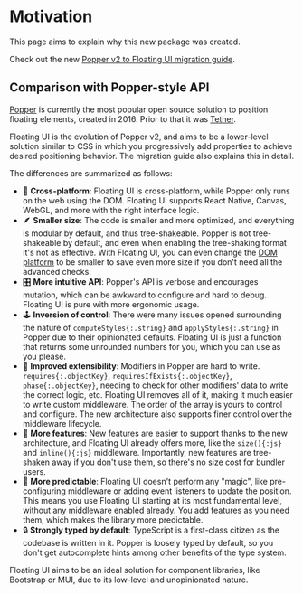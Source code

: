 # Motivation

This page aims to explain why this new package was created.

Check out the new
[Popper v2 to Floating UI migration guide](/docs/migration).

## Comparison with Popper-style API

[Popper](https://popper.js.org) is currently the most popular
open source solution to position floating elements, created
in 2016. Prior to that it was
[Tether](https://tetherjs.dev/docs/welcome/).

Floating UI is the evolution of Popper v2, and aims to be a
lower-level solution similar to CSS in which you progressively
add properties to achieve desired positioning behavior. The
migration guide also explains this in detail.

The differences are summarized as follows:

- 📱 **Cross-platform**: Floating UI is cross-platform, while
  Popper only runs on the web using the DOM. Floating UI supports
  React Native, Canvas, WebGL, and more with the right interface
  logic.
- 🪶 **Smaller size**: The code is smaller and more optimized,
  and everything is modular by default, and thus tree-shakeable.
  Popper is not tree-shakeable by default, and even when enabling
  the tree-shaking format it's not as effective. With Floating
  UI, you can even change the [DOM platform](/docs/platform) to
  be smaller to save even more size if you don't need all the
  advanced checks.
- 🎛️ **More intuitive API**: Popper's API is verbose and
  encourages mutation, which can be awkward to configure and hard
  to debug. Floating UI is pure with more ergonomic usage.
- 🕹️ **Inversion of control**: There were many issues opened
  surrounding the nature of `computeStyles{:.string}` and
  `applyStyles{:.string}` in Popper due to their opinionated
  defaults. Floating UI is just a function that returns some
  unrounded numbers for you, which you can use as you please.
- 💪 **Improved extensibility**: Modifiers in Popper are hard to
  write. `requires{:.objectKey}`,
  `requiresIfExists{:.objectKey}`, `phase{:.objectKey}`, needing
  to check for other modifiers' data to write the correct logic,
  etc. Floating UI removes all of it, making it much easier to
  write custom middleware. The order of the array is yours to
  control and configure. The new architecture also supports finer
  control over the middleware lifecycle.
- 💎 **More features**: New features are easier to support thanks
  to the new architecture, and Floating UI already offers more,
  like the `size(){:js}` and `inline(){:js}` middleware.
  Importantly, new features are tree-shaken away if you don't use
  them, so there's no size cost for bundler users.
- 🔮 **More predictable**: Floating UI doesn't perform any
  "magic", like pre-configuring middleware or adding event
  listeners to update the position. This means you use Floating
  UI starting at its most fundamental level, without any
  middleware enabled already. You add features as you need them,
  which makes the library more predictable.
- 🔒 **Strongly typed by default**: TypeScript is a first-class
  citizen as the codebase is written in it. Popper is loosely
  typed by default, so you don't get autocomplete hints among
  other benefits of the type system.

Floating UI aims to be an ideal solution for component libraries,
like Bootstrap or MUI, due to its low-level and unopinionated
nature.

